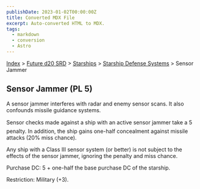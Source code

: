 ```yaml
---
publishDate: 2023-01-02T00:00:00Z
title: Converted MDX File
excerpt: Auto-converted HTML to MDX.
tags:
  - markdown
  - conversion
  - Astro
---
```






[Index](-index) > [Future d20 SRD](future-d20-srd-index) > [Starships](future-d20-srd-starships-index) > [Starship Defense Systems](future-d20-srd-starships-starship-defense-systems-index) > Sensor Jammer




## Sensor Jammer (PL 5)


A sensor jammer interferes with radar and enemy sensor scans. It also confounds missile guidance systems.


Sensor checks made against a ship with an active sensor jammer take a 5 penalty. In addition, the ship gains one-half concealment against missile attacks (20% miss chance).


Any ship with a Class III sensor system (or better) is not subject to the effects of the sensor jammer, ignoring the penalty and miss chance.


Purchase DC: 5 + one-half the base purchase DC of the starship.


Restriction: Military (+3).



